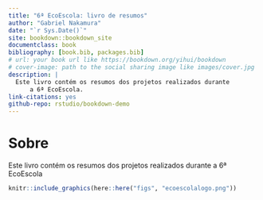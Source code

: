 ```yaml
--- 
title: "6ª EcoEscola: livro de resumos"
author: "Gabriel Nakamura"
date: "`r Sys.Date()`"
site: bookdown::bookdown_site
documentclass: book
bibliography: [book.bib, packages.bib]
# url: your book url like https://bookdown.org/yihui/bookdown
# cover-image: path to the social sharing image like images/cover.jpg
description: |
  Este livro contém os resumos dos projetos realizados durante
      a 6ª EcoEscola.
link-citations: yes
github-repo: rstudio/bookdown-demo
---
```


# Sobre

Este livro contém os resumos dos projetos realizados durante a 6ª EcoEscola

```r
knitr::include_graphics(here::here("figs", "ecoescolalogo.png"))
```



